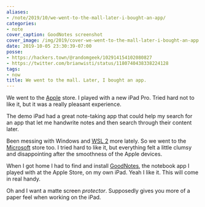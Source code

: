 ```yaml
---
aliases:
- /note/2019/10/we-went-to-the-mall-later-i-bought-an-app/
categories:
- note
cover_caption: GoodNotes screenshot
cover_image: /img/2019/cover-we-went-to-the-mall-later-i-bought-an-app.png
date: 2019-10-05 23:30:39-07:00
posse:
- https://hackers.town/@randomgeek/102914154102080827
- https://twitter.com/brianwisti/status/1180740438338224128
tags:
- now
title: We went to the mall. Later, I bought an app.
---
```


We went to the [Apple][] store. I played with a new iPad Pro. Tried hard not to like it, but it was a really
pleasant experience.

The demo iPad had a great note-taking app that could help my search for an app that let me handwrite notes and
then search through their content later.

[Apple]: https://apple.com

Been messing with Windows and [WSL 2][] more lately. So we went to the [Microsoft][] store too. I tried hard
to like it, but everything felt a little clumsy and disappointing after the smoothness of the Apple devices.

[WSL 2]: /tags/wsl
[Microsoft]: https://microsoft.com

When I got home I had to find and install [GoodNotes][], the notebook app I played with at the Apple Store, on
my own iPad. Yeah I like it. This will come in real handy.

[GoodNotes]: https://www.goodnotes.com/

Oh and I want a matte screen *protector*. Supposedly gives you more of a paper feel when working on the iPad.
